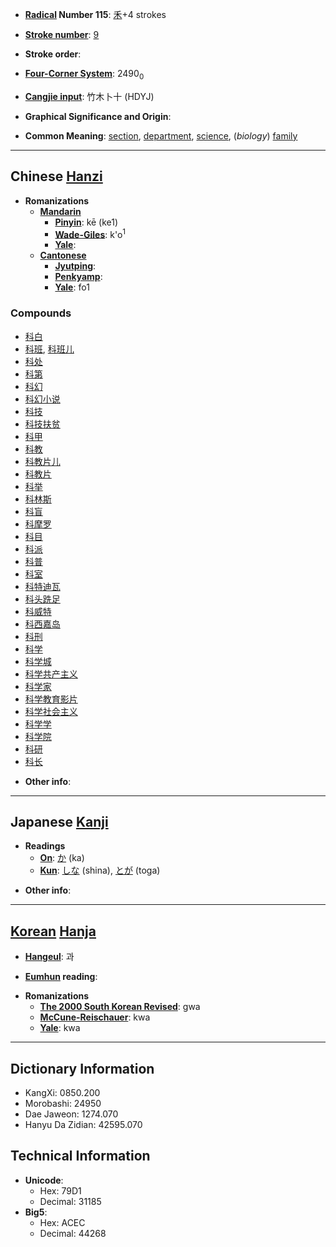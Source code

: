 * '''[[Wiktionary:Chinese radical index| Radical]] Number 115''': [[Wiktionary:Chinese radical index 禾|禾]]+4 strokes

* '''[[Wiktionary:Chinese total strokes index|Stroke number]]''': [[Wiktionary:Chinese total strokes index 9|9]]

* '''Stroke order''': 

* '''[[Wiktionary:Chinese four corner index|Four-Corner System]]''': 2490<sub>0</sub>

* '''[[Wiktionary:Chinese Cangjie index|Cangjie input]]''': 竹木卜十 (HDYJ)

* '''Graphical Significance and Origin''': 

* '''Common Meaning''': [[section]], [[department]], [[science]], (''biology'') [[family]]

----

== Chinese [[Hanzi]] ==

* '''Romanizations'''
** '''[[Mandarin]]'''
*** '''[[Pinyin]]''': kē (ke1)
*** '''[[Wade-Giles]]''': k'o<sup>1</sup>
*** '''[[Yale]]''': 
** '''[[Cantonese]]'''
*** '''[[Jyutping]]''':
*** '''[[Penkyamp]]''': 
*** '''[[Yale]]''': fo1

===Compounds===
*[[科白]]
*[[科班]], [[科班儿]]
*[[科处]]
*[[科第]]
*[[科幻]]
*[[科幻小说]]
*[[科技]]
*[[科技扶贫]]
*[[科甲]]
*[[科教]]
*[[科教片儿]]
*[[科教片]]
*[[科举]]
*[[科林斯]]
*[[科盲]]
*[[科摩罗]]
*[[科目]]
*[[科派]]
*[[科普]]
*[[科室]]
*[[科特迪瓦]]
*[[科头跣足]]
*[[科威特]]
*[[科西嘉岛]]
*[[科刑]]
*[[科学]]
*[[科学城]]
*[[科学共产主义]]
*[[科学家]]
*[[科学教育影片]]
*[[科学社会主义]]
*[[科学学]]
*[[科学院]]
*[[科研]]
*[[科长]]

* '''Other info''': 

----

== Japanese [[Kanji]] ==

* '''Readings'''
** '''[[On]]''': [[か]] (ka)
** '''[[Kun]]''': [[しな]] (shina), [[とが]] (toga)

* '''Other info''':  

----

== [[Korean]] [[Hanja]] ==

* '''[[Hangeul]]''': 과

* '''[[Eumhun]] reading''': 

* '''Romanizations'''
** '''[[The 2000 South Korean Revised Romanization|The 2000 South Korean Revised]]''': gwa
** '''[[McCune-Reischauer]]''': kwa
** '''[[Yale]]''': kwa

----

== Dictionary Information ==

* KangXi: 0850.200
* Morobashi: 24950
* Dae Jaweon: 1274.070
* Hanyu Da Zidian: 42595.070

== Technical Information ==

* '''Unicode''':
** Hex: 79D1
** Decimal: 31185
* '''Big5''':
** Hex: ACEC
** Decimal: 44268